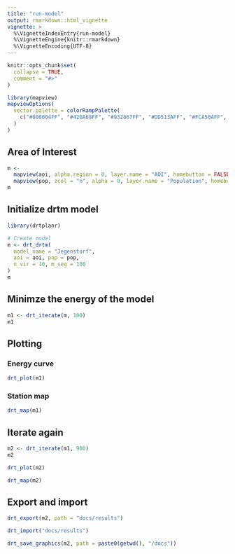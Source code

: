 ```yaml
---
title: "run-model"
output: rmarkdown::html_vignette
vignette: >
  %\VignetteIndexEntry{run-model}
  %\VignetteEngine{knitr::rmarkdown}
  %\VignetteEncoding{UTF-8}
---
```


```r
knitr::opts_chunk$set(
  collapse = TRUE,
  comment = "#>"
)

library(mapview)
mapviewOptions(
  vector.palette = colorRampPalette(
    c("#000004FF", "#420A68FF", "#932667FF", "#DD513AFF", "#FCA50AFF", "#FCFFA4FF")
  )
)
```

## Area of Interest
```r
m <-
  mapview(aoi, alpha.region = 0, layer.name = "AOI", homebutton = FALSE) +
  mapview(pop, zcol = "n", alpha = 0, layer.name = "Population", homebutton = FALSE)
m
```

## Initialize drtm model
```r
library(drtplanr)

# Create model
m <- drt_drtm(
  model_name = "Jegenstorf",
  aoi = aoi, pop = pop,
  n_vir = 10, m_seg = 100
)
m
```

## Minimze the energy of the model
```r
m1 <- drt_iterate(m, 100)
m1
```

## Plotting
### Energy curve
```r
drt_plot(m1)
```

### Station map
```r
drt_map(m1)
```

## Iterate again

```r
m2 <- drt_iterate(m1, 900)
m2
```

```r
drt_plot(m2)
```

```r
drt_map(m2)
```

## Export and import
```r
drt_export(m2, path = "docs/results")

drt_import("docs/results")

drt_save_graphics(m2, path = paste0(getwd(), "/docs"))
```
